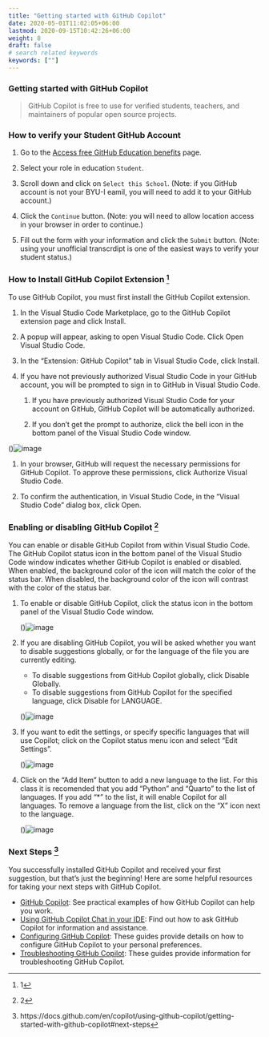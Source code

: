 ```yaml
---
title: "Getting started with GitHub Copilot"
date: 2020-05-01T11:02:05+06:00
lastmod: 2020-09-15T10:42:26+06:00
weight: 8
draft: false
# search related keywords
keywords: [""]
---
```



### Getting started with GitHub Copilot

>GitHub Copilot is free to use for verified students, teachers, and maintainers of popular open source projects.


### How to verify your Student GitHub Account

1. Go to the [Access free GitHub Education benefits](https://education.github.com/discount_requests/application) page.

1. Select your role in education `Student`.

1. Scroll down and click on `Select this School`. (Note: if you GitHub account is not your BYU-I eamil, you will need to add it to your GitHub account.)

1. Click the `Continue` button. (Note: you will need to allow location access in your browser in order to continue.)

1. Fill out the form with your information and click the `Submit` button. (Note: using your unofficial transcrdipt is one of the easiest ways to verify your student status.)


### How to Install GitHub Copilot Extension ^[1]

To use GitHub Copilot, you must first install the GitHub Copilot extension.

1. In the Visual Studio Code Marketplace, go to the GitHub Copilot extension page and click Install.  

1. A popup will appear, asking to open Visual Studio Code. Click Open Visual Studio Code.  

1. In the "Extension: GitHub Copilot" tab in Visual Studio Code, click Install.  

1. If you have not previously authorized Visual Studio Code in your GitHub account, you will be prompted to sign in to GitHub in Visual Studio Code.  

    1. If you have previously authorized Visual Studio Code for your account on GitHub, GitHub Copilot will be automatically authorized.  

    1. If you don't get the prompt to authorize, click the bell icon in the bottom panel of the Visual Studio Code window.  

()![image](/Images/copilot-activate.png)  

1. In your browser, GitHub will request the necessary permissions for GitHub Copilot. To approve these permissions, click Authorize Visual Studio Code.  

1. To confirm the authentication, in Visual Studio Code, in the "Visual Studio Code" dialog box, click Open.  


### Enabling or disabling GitHub Copilot ^[2]

You can enable or disable GitHub Copilot from within Visual Studio Code. The GitHub Copilot status icon in the bottom panel of the Visual Studio Code window indicates whether GitHub Copilot is enabled or disabled. When enabled, the background color of the icon will match the color of the status bar. When disabled, the background color of the icon will contrast with the color of the status bar.

1. To enable or disable GitHub Copilot, click the status icon in the bottom panel of the Visual Studio Code window.  

    ()![image](/Images/status-icon-visual-studio-code.png)  

1. If you are disabling GitHub Copilot, you will be asked whether you want to disable suggestions globally, or for the language of the file you are currently editing.  

    * To disable suggestions from GitHub Copilot globally, click Disable Globally.  
    * To disable suggestions from GitHub Copilot for the specified language, click Disable for LANGUAGE.  

    ()![image](/Images/disable-copilot-global-or-language.png)  

1. If you want to edit the settings, or specify specific languages that will use Copilot; click on the Copilot status menu icon and select "Edit Settings".  

    ()![image](/Images/copilot-settings.png)

1. Click on the "Add Item" button to add a new language to the list. For this class it is recomended that you add "Python" and "Quarto" to the list of languages. If you add "*" to the list, it will enable Copilot for all languages. To remove a language from the list, click on the "X" icon next to the language.

    ()![image](/Images/copilot_languages.png)


### Next Steps [^3]
You successfully installed GitHub Copilot and received your first suggestion, but that's just the beginning! Here are some helpful resources for taking your next steps with GitHub Copilot.

* [GitHub Copilot](https://copilot.github.com/): See practical examples of how GitHub Copilot can help you work.
* [Using GitHub Copilot Chat in your IDE](https://docs.github.com/en/copilot/github-copilot-chat/using-github-copilot-chat-in-your-ide): Find out how to ask GitHub Copilot for information and assistance.
* [Configuring GitHub Copilot](https://docs.github.com/en/copilot/configuring-github-copilot): These guides provide details on how to configure GitHub Copilot to your personal preferences.
* [Troubleshooting GitHub Copilot](https://docs.github.com/en/copilot/troubleshooting-github-copilot): These guides provide information for troubleshooting GitHub Copilot.

[^1]: https://docs.github.com/en/copilot/using-github-copilot/getting-started-with-github-copilot#about-github-copilot-and-visual-studio-code  
[^2]: https://docs.github.com/en/copilot/using-github-copilot/getting-started-with-github-copilot#enabling-or-disabling-github-copilot-1  
[^3]: https://docs.github.com/en/copilot/using-github-copilot/getting-started-with-github-copilot#next-steps  